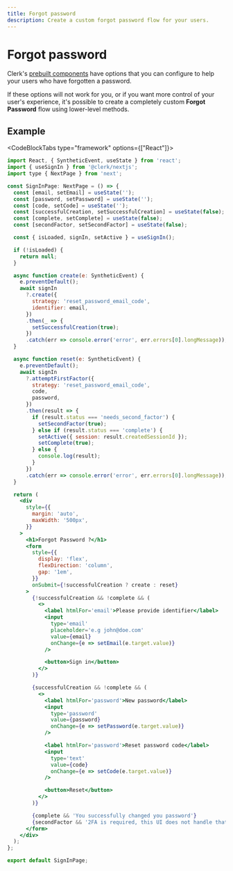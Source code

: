 ```yaml
---
title: Forgot password
description: Create a custom forgot password flow for your users.
---
```


# Forgot password

Clerk's [prebuilt components](/docs/components/overview) have options that you can configure to help your users who have forgotten a password.

If these options will not work for you, or if you want more control of your user's experience, it's possible to create a completely custom **Forgot Password** flow using lower-level methods.

## Example

<CodeBlockTabs type="framework" options={["React"]}>
```jsx
import React, { SyntheticEvent, useState } from 'react';
import { useSignIn } from '@clerk/nextjs';
import type { NextPage } from 'next';

const SignInPage: NextPage = () => {
  const [email, setEmail] = useState('');
  const [password, setPassword] = useState('');
  const [code, setCode] = useState('');
  const [successfulCreation, setSuccessfulCreation] = useState(false);
  const [complete, setComplete] = useState(false);
  const [secondFactor, setSecondFactor] = useState(false);

  const { isLoaded, signIn, setActive } = useSignIn();

  if (!isLoaded) {
    return null;
  }

  async function create(e: SyntheticEvent) {
    e.preventDefault();
    await signIn
      ?.create({
        strategy: 'reset_password_email_code',
        identifier: email,
      })
      .then(_ => {
        setSuccessfulCreation(true);
      })
      .catch(err => console.error('error', err.errors[0].longMessage));
  }

  async function reset(e: SyntheticEvent) {
    e.preventDefault();
    await signIn
      ?.attemptFirstFactor({
        strategy: 'reset_password_email_code',
        code,
        password,
      })
      .then(result => {
        if (result.status === 'needs_second_factor') {
          setSecondFactor(true);
        } else if (result.status === 'complete') {
          setActive({ session: result.createdSessionId });
          setComplete(true);
        } else {
          console.log(result);
        }
      })
      .catch(err => console.error('error', err.errors[0].longMessage));
  }

  return (
    <div
      style={{
        margin: 'auto',
        maxWidth: '500px',
      }}
    >
      <h1>Forgot Password ?</h1>
      <form
        style={{
          display: 'flex',
          flexDirection: 'column',
          gap: '1em',
        }}
        onSubmit={!successfulCreation ? create : reset}
      >
        {!successfulCreation && !complete && (
          <>
            <label htmlFor='email'>Please provide identifier</label>
            <input
              type='email'
              placeholder='e.g john@doe.com'
              value={email}
              onChange={e => setEmail(e.target.value)}
            />

            <button>Sign in</button>
          </>
        )}

        {successfulCreation && !complete && (
          <>
            <label htmlFor='password'>New password</label>
            <input
              type='password'
              value={password}
              onChange={e => setPassword(e.target.value)}
            />

            <label htmlFor='password'>Reset password code</label>
            <input
              type='text'
              value={code}
              onChange={e => setCode(e.target.value)}
            />

            <button>Reset</button>
          </>
        )}

        {complete && 'You successfully changed you password'}
        {secondFactor && '2FA is required, this UI does not handle that'}
      </form>
    </div>
  );
};

export default SignInPage;
```
</CodeBlockTabs>